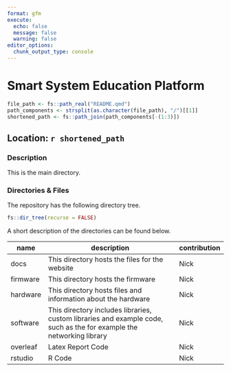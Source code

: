```yaml
---
format: gfm
execute:
  echo: false
  message: false
  warning: false
editor_options: 
  chunk_output_type: console
---
```


# Smart System Education Platform

```r
file_path <- fs::path_real("README.qmd")
path_components <- strsplit(as.character(file_path), "/")[[1]]
shortened_path <- fs::path_join(path_components[-(1:3)])
```

## Location: `r shortened_path`

### Description

This is the main directory.

### Directories & Files

The repository has the following directory tree.

```r
fs::dir_tree(recurse = FALSE)
```

A short description of the directories can be found below.

| name     | description                                                                                                          | contribution |
|----------|----------------------------------------------------------------------------------------------------------------------|--------------|
| docs     | This directory hosts the files for the website                                                                       | Nick         |
| firmware | This directory hosts the firmware                                                                                    | Nick         |
| hardware | This directory hosts files and information about the hardware                                                        | Nick         |
| software | This directory includes libraries, custom libraries and example code, such as the for example the networking library | Nick         |
| overleaf | Latex Report Code                                                                                                    | Nick         |
| rstudio  | R Code                                                                                                               | Nick         |
